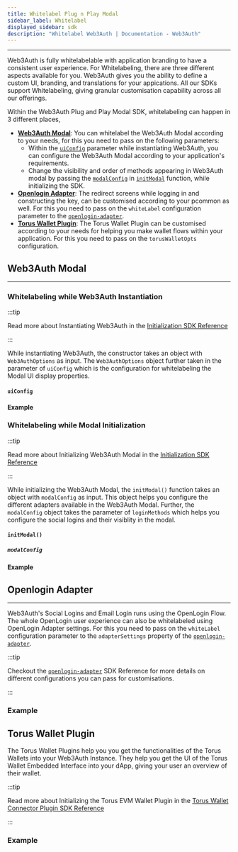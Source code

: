 ```yaml
---
title: Whitelabel Plug n Play Modal
sidebar_label: Whitelabel
displayed_sidebar: sdk
description: "Whitelabel Web3Auth | Documentation - Web3Auth"
---
```



---

Web3Auth is fully whitelabelable with application branding to have a consistent user experience. For Whitelabeling, there are three different aspects
available for you. Web3Auth gives you the ability to define a custom UI, branding, and translations for your appications. All our SDKs support
Whitelabeling, giving granular customisation capability across all our offerings.

Within the Web3Auth Plug and Play Modal SDK, whitelabeling can happen in 3 different places,

- [**Web3Auth Modal**](#web3auth-modal): You can whitelabel the Web3Auth Modal according to your needs, for this you need to pass on the following
  parameters:
  - Within the [`uiConfig`](#uiconfig) parameter while instantiating Web3Auth, you can configure the Web3Auth Modal according to your application's
    requirements.
  - Change the visibility and order of methods appearing in Web3Auth modal by passing the [`modalConfig`](#modalconfig) in [`initModal`](#initmodal)
    function, while initializing the SDK.
- [**Openlogin Adapter**](#openlogin-adapter): The redirect screens while logging in and constructing the key, can be customised according to your
  pcommon as well. For this you need to pass on the `whiteLabel` configuration parameter to the [`openlogin-adapter`](/sdk/web/openlogin).
- [**Torus Wallet Plugin**](#torus-wallet-plugin): The Torus Wallet Plugin can be customised according to your needs for helping you make wallet flows
  within your application. For this you need to pass on the `torusWalletOpts` configuration.

## Web3Auth Modal

---

### Whitelabeling while Web3Auth Instantiation

:::tip

Read more about Instantiating Web3Auth in the [Initialization SDK Reference](/sdk/web/modal/initialize#instantiating-web3auth)

:::

While instantiating Web3Auth, the constructor takes an object with `Web3AuthOptions` as input. The `Web3AuthOptions` object further taken in the
parameter of `uiConfig` which is the configuration for whitelabeling the Modal UI display properties.

#### `uiConfig`

<UIConfig />

#### Example

<UIConfigWhitelabelExample />

### Whitelabeling while Modal Initialization

:::tip

Read more about Initializing Web3Auth Modal in the [Initialization SDK Reference](/sdk/web/modal/initialize#initializing-modal)

:::

While initializing the Web3Auth Modal, the `initModal()` function takes an object with `modalConfig` as input. This object helps you configure the
different adapters available in the Web3Auth Modal. Further, the `modalConfig` object takes the parameter of `loginMethods` which helps you configure
the social logins and their visiblity in the modal.

#### `initModal()`

##### `modalConfig`

<ModalConfig />

#### Example

<InitModalConfigExample />

## Openlogin Adapter

---

Web3Auth's Social Logins and Email Login runs using the OpenLogin Flow. The whole OpenLogin user experience can also be whitelabeled using OpenLogin
Adapter settings. For this you need to pass on the `whiteLabel` configuration parameter to the `adapterSettings` property of the
[`openlogin-adapter`](/sdk/web/openlogin).

:::tip

Checkout the [`openlogin-adapter`](/sdk/web/openlogin) SDK Reference for more details on different configurations you can pass for customisations.

:::

<OpenloginWhiteLabelConfig />

### Example

<OpenloginWhiteLabelExample />

## Torus Wallet Plugin

The Torus Wallet Plugins help you you get the functionalities of the Torus Wallets into your Web3Auth Instance. They help you get the UI of the Torus
Wallet Embedded Interface into your dApp, giving your user an overview of their wallet.

:::tip

Read more about Initializing the Torus EVM Wallet Plugin in the [Torus Wallet Connector Plugin SDK Reference](/sdk/web/plugins/evm-wallet)

:::

<PluginConfig />
<PluginWhitelabelConfig />

### Example

<PluginsExample />
